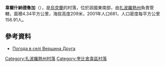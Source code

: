 {{coord|47|13|35|N|36|30|11|E|scale:100000|display=title}}

'''韋爾什納德魯加'''（{{lang-uk|Вершина Друга}}），是[[烏克蘭|烏克蘭]]的村落，位於該國東南部，由[[扎波羅熱州|扎波羅熱州]]負責管轄，面積4.34平方公里，海拔高度209米，2001年人口681，人口密度每平方公里156.91人。

==參考資料==
* [http://weather.in.ua/ua/zaporozhskaja/3318 Погода в селі Вершина Друга] {{Wayback|url=http://weather.in.ua/ua/zaporozhskaja/3318 |date=20111220050902 }}

[[Category:扎波羅熱州村落|Category:扎波羅熱州村落]]
[[Category:奎比舍韋區村落|Category:奎比舍韋區村落]]


{{Zaporizhia-geo-stub}}